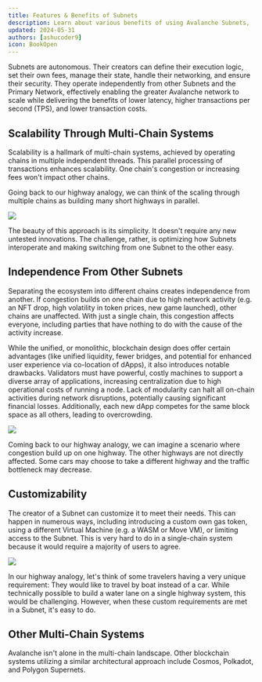 ```yaml
---
title: Features & Benefits of Subnets
description: Learn about various benefits of using Avalanche Subnets,
updated: 2024-05-31
authors: [ashucoder9]
icon: BookOpen
---
```


Subnets are autonomous. Their creators can define their execution logic, set their own fees, manage their state, handle their networking, and ensure their security. They operate independently from other Subnets and the Primary Network, effectively enabling the greater Avalanche network to scale while delivering the benefits of lower latency, higher transactions per second (TPS), and lower transaction costs.

## Scalability Through Multi-Chain Systems

Scalability is a hallmark of multi-chain systems, achieved by operating chains in multiple independent threads. This parallel processing of transactions enhances scalability. One chain's congestion or increasing fees won't impact other chains.

Going back to our highway analogy, we can think of the scaling through multiple chains as building many short highways in parallel.

![](/course-images/avalanche-fundamentals/11.png)

The beauty of this approach is its simplicity. It doesn't require any new untested innovations. The challenge, rather, is optimizing how Subnets interoperate and making switching from one Subnet to the other easy.

## Independence From Other Subnets

Separating the ecosystem into different chains creates independence from another. If congestion builds on one chain due to high network activity (e.g. an NFT drop, high volatility in token prices, new game launched), other chains are unaffected. With just a single chain, this congestion affects everyone, including parties that have nothing to do with the cause of the activity increase. 

While the unified, or monolithic, blockchain design does offer certain advantages (like unified liquidity, fewer bridges, and potential for enhanced user experience via co-location of dApps), it also introduces notable drawbacks. Validators must have powerful, costly machines to support a diverse array of applications, increasing centralization due to high operational costs of running a node. Lack of modularity can halt all on-chain activities during network disruptions, potentially causing significant financial losses. Additionally, each new dApp competes for the same block space as all others, leading to overcrowding.

![](/course-images/avalanche-fundamentals/12.png)

Coming back to our highway analogy, we can imagine a scenario where congestion build up on one highway. The other highways are not directly affected. Some cars may choose to take a different highway and the traffic bottleneck may decrease.

## Customizability

The creator of a Subnet can customize it to meet their needs. This can happen in numerous ways, including introducing a custom own gas token, using a different Virtual Machine (e.g. a WASM or Move VM), or limiting access to the Subnet. This is very hard to do in a single-chain system because it would require a majority of users to agree.

![](/course-images/avalanche-fundamentals/13.png)

In our highway analogy, let's think of some travelers having a very unique requirement: They would like to travel by boat instead of a car. While technically possible to build a water lane on a single highway system, this would be challenging. However, when these custom requirements are met in a Subnet, it's easy to do.

## Other Multi-Chain Systems

Avalanche isn't alone in the multi-chain landscape. Other blockchain systems utilizing a similar architectural approach include Cosmos, Polkadot, and Polygon Supernets. 